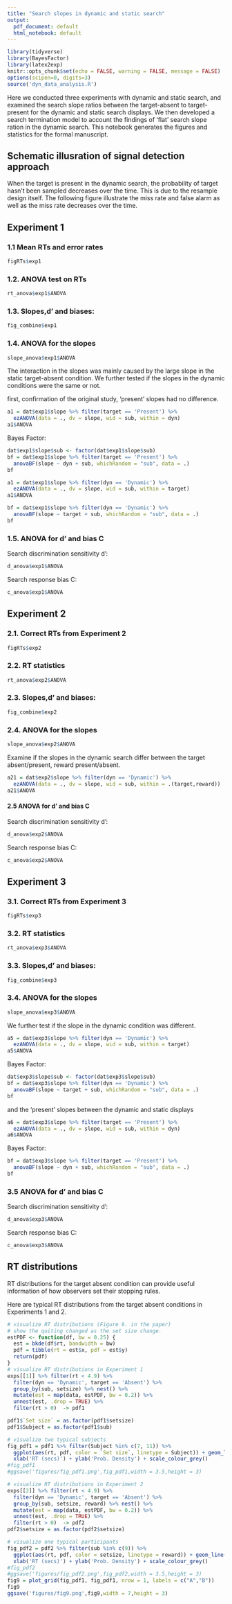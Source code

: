 ```yaml
---
title: "Search slopes in dynamic and static search"
output:
  pdf_document: default
  html_notebook: default
---
```


```r
library(tidyverse)
library(BayesFactor)
library(latex2exp)
knitr::opts_chunk$set(echo = FALSE, warning = FALSE, message = FALSE) 
options(scipen=0, digits=3)
source('dyn_data_analysis.R')
```

Here we conducted three experiments with dynamic and static search, and examined the search slope ratios between the target-absent to target-present for the dynamic and static search displays. We then developed a search termination model to account the findings of 'flat' search slope ration in the dynamic search. This notebook generates the figures and statistics for the formal manuscript. 

## Schematic illusration of signal detection approach

When the target is present in the dynamic search, the probability of target hasn't been sampled decreases over the time. This is due to the resample design itself. The following figure illustrate the miss rate and false alarm as well as the miss rate decreases over the time. 


## Experiment 1

### 1.1 Mean RTs and error rates

```r
figRTs$exp1
```

### 1.2. ANOVA test on RTs

```r
rt_anova$exp1$ANOVA
```

### 1.3. Slopes,d' and biases:

```r
fig_combine$exp1
```

### 1.4. ANOVA for the slopes

```r
slope_anova$exp1$ANOVA
```

The interaction in the slopes was mainly caused by the large slope in the static target-absent condition. We further tested if the slopes in the dynamic conditions were the same or not. 


first, confirmation of the original study, 'present' slopes had no difference. 
```r
a1 = dat$exp1$slope %>% filter(target == 'Present') %>%
  ezANOVA(data = ., dv = slope, wid = sub, within = dyn)
a1$ANOVA
```


Bayes Factor:
```r
dat$exp1$slope$sub <- factor(dat$exp1$slope$sub)
bf = dat$exp1$slope %>% filter(target == 'Present') %>%
  anovaBF(slope ~ dyn + sub, whichRandom = "sub", data = .)
bf
```

```r
a1 = dat$exp1$slope %>% filter(dyn == 'Dynamic') %>%
  ezANOVA(data = ., dv = slope, wid = sub, within = target)
a1$ANOVA
```

```r
bf = dat$exp1$slope %>% filter(dyn == 'Dynamic') %>%
  anovaBF(slope ~ target + sub, whichRandom = "sub", data = .)
bf
```

### 1.5. ANOVA for d' and bias C

Search discrimination sensitivity d':
```r
d_anova$exp1$ANOVA
```

Search response bias C:

```r
c_anova$exp1$ANOVA
```

## Experiment 2

### 2.1. Correct RTs from Experiment 2

```r
figRTs$exp2
```

### 2.2. RT statistics

```r
rt_anova$exp2$ANOVA
```

### 2.3. Slopes,d' and biases:

```r
fig_combine$exp2
```

### 2.4. ANOVA for the slopes

```r
slope_anova$exp2$ANOVA
```

Examine if the slopes in the dynamic search differ between the target absent/present, reward present/absent. 

```r
a21 = dat$exp2$slope %>% filter(dyn == 'Dynamic') %>%
  ezANOVA(data = ., dv = slope, wid = sub, within = .(target,reward))
a21$ANOVA
```

#### 2.5 ANOVA for d' and bias C

Search discrimination sensitivity d':
```r
d_anova$exp2$ANOVA
```

Search response bias C:

```r
c_anova$exp2$ANOVA
```

## Experiment 3

### 3.1. Correct RTs from Experiment 3

```r
figRTs$exp3
```

### 3.2. RT statistics

```r
rt_anova$exp3$ANOVA
```

### 3.3. Slopes,d' and biases:

```r
fig_combine$exp3
```

### 3.4. ANOVA for the slopes

```r
slope_anova$exp3$ANOVA
```

We further test if the slope in the dynamic condition was different.

```r
a5 = dat$exp3$slope %>% filter(dyn == 'Dynamic') %>%
  ezANOVA(data = ., dv = slope, wid = sub, within = target)
a5$ANOVA
```

Bayes Factor:
```r
dat$exp3$slope$sub <- factor(dat$exp3$slope$sub)
bf = dat$exp3$slope %>% filter(dyn == 'Dynamic') %>%
  anovaBF(slope ~ target + sub, whichRandom = "sub", data = .)
bf
```


and the 'present' slopes between the dynamic and static displays
```r
a6 = dat$exp3$slope %>% filter(target == 'Present') %>%
  ezANOVA(data = ., dv = slope, wid = sub, within = dyn)
a6$ANOVA
```

Bayes Factor:
```r
bf = dat$exp3$slope %>% filter(target == 'Present') %>%
  anovaBF(slope ~ dyn + sub, whichRandom = "sub", data = .)
bf
```

### 3.5 ANOVA for d' and bias C

Search discrimination sensitivity d':
```r
d_anova$exp3$ANOVA
```

Search response bias C:

```r
c_anova$exp3$ANOVA
```

## RT distributions

RT distributions for the target absent condition can provide useful information of how observers set their stopping rules. 

Here are typical RT distributions from the target absent conditions in Experiments 1 and 2. 

```r
# visualize RT distributions (Figure 9. in the paper)
# show the quiting changed as the set size change.
estPDF <- function(df, bw = 0.25) {
  est = bkde(df$rt, bandwidth = bw)
  pdf = tibble(rt = est$x, pdf = est$y)
  return(pdf)
}
# visualize RT distributions in Experiment 1
exps[[1]] %>% filter(rt < 4.9) %>%
  filter(dyn == 'Dynamic', target == 'Absent') %>%
  group_by(sub, setsize) %>% nest() %>%
  mutate(est = map(data, estPDF, bw = 0.2)) %>%
  unnest(est, .drop = TRUE) %>%
  filter(rt > 0)  -> pdf1

pdf1$`Set size` = as.factor(pdf1$setsize)
pdf1$Subject = as.factor(pdf1$sub)

# visualize two typical subjects  
fig_pdf1 = pdf1 %>% filter(Subject %in% c(7, 11)) %>%
  ggplot(aes(rt, pdf, color = `Set size`, linetype = Subject)) + geom_line() +
  xlab('RT (secs)') + ylab('Prob. Density') + scale_colour_grey()
#fig_pdf1
#ggsave('figures/fig_pdf1.png',fig_pdf1,width = 3.5,height = 3)

# visualize RT distributions in Experiment 2
exps[[2]] %>% filter(rt < 4.9) %>%
  filter(dyn == 'Dynamic', target == 'Absent') %>%
  group_by(sub, setsize, reward) %>% nest() %>%
  mutate(est = map(data, estPDF, bw = 0.2)) %>%
  unnest(est, .drop = TRUE) %>%
  filter(rt > 0)  -> pdf2
pdf2$setsize = as.factor(pdf2$setsize)

# visualize one typical participants  
fig_pdf2 = pdf2 %>% filter(sub %in% c(9)) %>%
  ggplot(aes(rt, pdf, color = setsize, linetype = reward)) + geom_line() +
  xlab('RT (secs)') + ylab('Prob. Density') + scale_colour_grey()
#fig_pdf2
#ggsave('figures/fig_pdf2.png',fig_pdf2,width = 3.5,height = 3)
fig9 = plot_grid(fig_pdf1, fig_pdf1, nrow = 1, labels = c("A","B"))
fig9
ggsave('figures/fig9.png',fig9,width = 7,height = 3)
```
